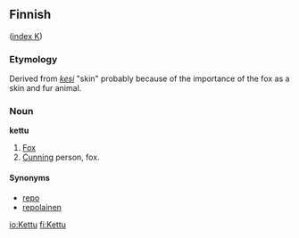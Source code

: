 ==Finnish==
([[Wiktionary:Finnish_index_k|index K]])

===Etymology===
Derived from ''[[kesi]]'' "skin" probably because of the importance of the fox as a skin and fur animal.

===Noun===
'''kettu'''

# [[Fox]]
# [[Cunning]] person, fox.

====Synonyms====
*[[repo#Finnish|repo]]
*[[repolainen]]

[[io:Kettu]]
[[fi:Kettu]]